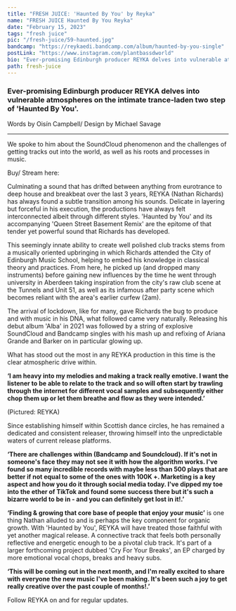 ```yaml
---
title: "FRESH JUICE: 'Haunted By You' by Reyka"
name: "FRESH JUICE Haunted By You Reyka"
date: "February 15, 2023"
tags: "fresh juice"
pic: "/fresh-juice/59-haunted.jpg"
bandcamp: "https://reykaedi.bandcamp.com/album/haunted-by-you-single"
postLink: "https://www.instagram.com/plantbassdworld"
bio: "Ever-promising Edinburgh producer REYKA delves into vulnerable atmospheres on the intimate trance-laden two step of 'Haunted By You'."
path: fresh-juice
---
```


### Ever-promising Edinburgh producer REYKA delves into vulnerable atmospheres on the intimate trance-laden two step of 'Haunted By You'.

<p className="smallText">Words by Oisín Campbell/ Design by Michael Savage</p>

<hr />

We spoke to him about the SoundCloud phenomenon and the challenges of getting tracks out into the world, as well as his roots and processes in music.

<BandCamp src="album=2234206559" />

Buy/ Stream here: <HoverLink url="reykaedi.bandcamp.com/album/haunted-by-you-single" name="Haunted By You - REYKA" external />

Culminating a sound that has drifted between anything from eurotrance to deep house and breakbeat over the last 3 years, REYKA (Nathan Richards) has always found a subtle transition among his sounds. Delicate in layering but forceful in his execution, the productions have always felt interconnected albeit through different styles. 'Haunted by You' and its accompanying 'Queen Street Basement Remix' are the epitome of that tender yet powerful sound that Richards has developed.

This seemingly innate ability to create well polished club tracks stems from a musically oriented upbringing in which Richards attended the City of Edinburgh Music School, helping to embed his knowledge in classical theory and practices.
From here, he picked up (and dropped many instruments) before gaining new influences by the time he went through university in Aberdeen taking inspiration from the city's raw club scene at the Tunnels and Unit 51, as well as its infamous after party scene which becomes reliant with the area's earlier curfew (2am).

The arrival of lockdown, like for many, gave Richards the bug to produce and with music in his DNA, what followed came very naturally. Releasing his debut album 'Alba' in 2021 was followed by a string of explosive SoundCloud and Bandcamp singles with his mash up and refixing of Ariana Grande and Barker on <HoverLink url="soundcloud.com/rrreyka/baby-ive-tried-ariana-x-barker-x-reyka-refix-free-dl" name="BABY I'VE TRIED" external /> in particular glowing up.

What has stood out the most in any REYKA production in this time is the clear atmospheric drive within.

**‘I am heavy into my melodies and making a track really emotive. I want the listener to be able to relate to the track and so will often start by trawling through the internet for different vocal samples and subsequently either chop them up or let them breathe and flow as they were intended.’**

<Picture src="/fresh-juice/59-reyka-cover.jpg" alt="REYKA cover pic" size={1200} />
<p className="smallText">(Pictured: REYKA)</p>

Since establishing himself within Scottish dance circles, he has remained a dedicated and consistent releaser, throwing himself into the unpredictable waters of current release platforms.

**‘There are challenges within (Bandcamp and Soundcloud). If it's not in someone's face they may not see it with how the algorithm works. I've found so many incredible records with maybe less than 500 plays that are better if not equal to some of the ones with 100K +. Marketing is a key aspect and how you do it through social media today. I've dipped my toe into the ether of TikTok and found some success there but it's such a bizarre world to be in - and you can definitely get lost in it!.’**

**‘Finding & growing that core base of people that enjoy your music’** is one thing Nathan alluded to
and is perhaps the key component for organic growth. With 'Haunted by You', REYKA will have treated those
faithful with yet another magical release. A connective track that feels both personally reflective and
energetic enough to be a pivotal club track. It's part of a larger forthcoming project dubbed 'Cry For
Your Breaks', an EP charged by more emotional vocal chops, breaks and heavy subs.

**‘This will be coming out in the next month, and I'm really excited to share with everyone the new music I've been making. It's been such a joy to get really creative over the past couple of months!.’**

Follow REYKA on <HoverLink url="reykaedi.bandcamp.com/" name="Bandcamp" external /> and <HoverLink url="soundcloud.com/rrreyka" name="Soundcloud" external /> for regular updates.
